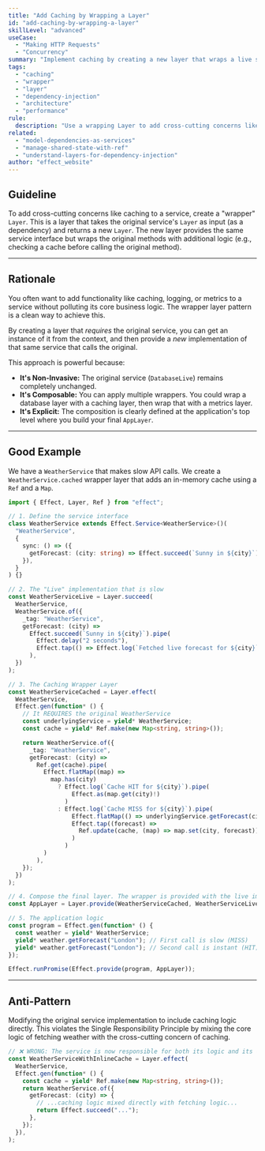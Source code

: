 ```yaml
---
title: "Add Caching by Wrapping a Layer"
id: "add-caching-by-wrapping-a-layer"
skillLevel: "advanced"
useCase:
  - "Making HTTP Requests"
  - "Concurrency"
summary: "Implement caching by creating a new layer that wraps a live service, intercepting method calls to add caching logic without modifying the original service."
tags:
  - "caching"
  - "wrapper"
  - "layer"
  - "dependency-injection"
  - "architecture"
  - "performance"
rule:
  description: "Use a wrapping Layer to add cross-cutting concerns like caching to a service without altering its original implementation."
related:
  - "model-dependencies-as-services"
  - "manage-shared-state-with-ref"
  - "understand-layers-for-dependency-injection"
author: "effect_website"
---
```


## Guideline

To add cross-cutting concerns like caching to a service, create a "wrapper" `Layer`. This is a layer that takes the original service's `Layer` as input (as a dependency) and returns a new `Layer`. The new layer provides the same service interface but wraps the original methods with additional logic (e.g., checking a cache before calling the original method).

---

## Rationale

You often want to add functionality like caching, logging, or metrics to a service without polluting its core business logic. The wrapper layer pattern is a clean way to achieve this.

By creating a layer that *requires* the original service, you can get an instance of it from the context, and then provide a *new* implementation of that same service that calls the original.

This approach is powerful because:
-   **It's Non-Invasive:** The original service (`DatabaseLive`) remains completely unchanged.
-   **It's Composable:** You can apply multiple wrappers. You could wrap a database layer with a caching layer, then wrap that with a metrics layer.
-   **It's Explicit:** The composition is clearly defined at the application's top level where you build your final `AppLayer`.

---

## Good Example

We have a `WeatherService` that makes slow API calls. We create a `WeatherService.cached` wrapper layer that adds an in-memory cache using a `Ref` and a `Map`.

```typescript
import { Effect, Layer, Ref } from "effect";

// 1. Define the service interface
class WeatherService extends Effect.Service<WeatherService>()(
  "WeatherService",
  {
    sync: () => ({
      getForecast: (city: string) => Effect.succeed(`Sunny in ${city}`),
    }),
  }
) {}

// 2. The "Live" implementation that is slow
const WeatherServiceLive = Layer.succeed(
  WeatherService,
  WeatherService.of({
    _tag: "WeatherService",
    getForecast: (city) =>
      Effect.succeed(`Sunny in ${city}`).pipe(
        Effect.delay("2 seconds"),
        Effect.tap(() => Effect.log(`Fetched live forecast for ${city}`))
      ),
  })
);

// 3. The Caching Wrapper Layer
const WeatherServiceCached = Layer.effect(
  WeatherService,
  Effect.gen(function* () {
    // It REQUIRES the original WeatherService
    const underlyingService = yield* WeatherService;
    const cache = yield* Ref.make(new Map<string, string>());

    return WeatherService.of({
      _tag: "WeatherService",
      getForecast: (city) =>
        Ref.get(cache).pipe(
          Effect.flatMap((map) =>
            map.has(city)
              ? Effect.log(`Cache HIT for ${city}`).pipe(
                  Effect.as(map.get(city)!)
                )
              : Effect.log(`Cache MISS for ${city}`).pipe(
                  Effect.flatMap(() => underlyingService.getForecast(city)),
                  Effect.tap((forecast) =>
                    Ref.update(cache, (map) => map.set(city, forecast))
                  )
                )
          )
        ),
    });
  })
);

// 4. Compose the final layer. The wrapper is provided with the live implementation.
const AppLayer = Layer.provide(WeatherServiceCached, WeatherServiceLive);

// 5. The application logic
const program = Effect.gen(function* () {
  const weather = yield* WeatherService;
  yield* weather.getForecast("London"); // First call is slow (MISS)
  yield* weather.getForecast("London"); // Second call is instant (HIT)
});

Effect.runPromise(Effect.provide(program, AppLayer));

```

---

## Anti-Pattern

Modifying the original service implementation to include caching logic directly. This violates the Single Responsibility Principle by mixing the core logic of fetching weather with the cross-cutting concern of caching.

```typescript
// ❌ WRONG: The service is now responsible for both its logic and its caching strategy.
const WeatherServiceWithInlineCache = Layer.effect(
  WeatherService,
  Effect.gen(function* () {
    const cache = yield* Ref.make(new Map<string, string>());
    return WeatherService.of({
      getForecast: (city) => {
        // ...caching logic mixed directly with fetching logic...
        return Effect.succeed("...");
      },
    });
  }),
);
```